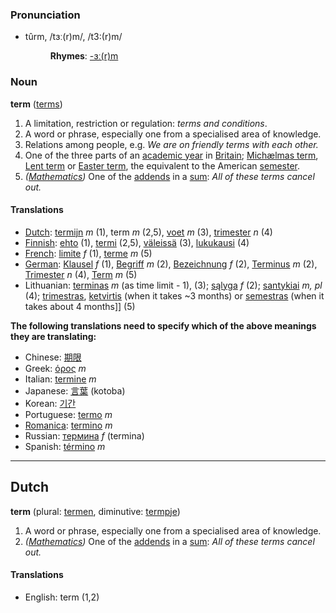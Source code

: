 ===Pronunciation===
*tûrm, /tɜː(r)m/, /t3:(r)m/
*:'''Rhymes''': [[Rhymes:English:-ɜː(r)m|-ɜː(r)m]]

===Noun===
'''term''' ([[terms]])

# A limitation, restriction or regulation: ''terms and conditions''.
# A word or phrase, especially one from a specialised area of knowledge.
# Relations among people, e.g. ''We are on friendly terms with each other.''
# One of the three parts of an [[academic year]] in [[Britain]]; [[Michælmas term]], [[Lent term]] or [[Easter term]], the equivalent to the American [[semester]].
# ''([[Mathematics]])'' One of the [[addend]]s in a [[sum]]: ''All of these terms cancel out.''

====Translations====
*[[Dutch]]: [[termijn]] ''m'' (1), term ''m'' (2,5), [[voet]] ''m'' (3), [[trimester]] ''n'' (4)
*[[Finnish]]: [[ehto]] (1), [[termi]] (2,5), [[väleissä]] (3), [[lukukausi]] (4)
*[[French]]: [[limite]] ''f'' (1), [[terme]] ''m'' (5)
*[[German]]: [[Klausel]] ''f'' (1), [[Begriff]] ''m'' (2), [[Bezeichnung]] ''f'' (2), [[Terminus]] ''m'' (2), [[Trimester]] ''n'' (4), [[Term]] ''m'' (5)
*Lithuanian: [[terminas]] ''m'' (as time limit - 1), (3); [[sąlyga]] ''f'' (2); [[santykiai]] ''m, pl'' (4); [[trimestras]], [[ketvirtis]] (when it takes ~3 months) or [[semestras]] (when it takes about 4 months]] (5)

'''The following translations need to specify which of the above meanings they are translating:'''
*Chinese: [[期限]]
*Greek: [[όρος]] ''m''
*Italian: [[termine]] ''m''
*Japanese: [[言葉]] (kotoba)
*Korean: [[기간]]
*Portuguese: [[termo]] ''m''
*[[Romanica]]: [[termino]] ''m''
*Russian: [[термина]] ''f'' (termina)
*Spanish: [[término]] ''m''

----

==Dutch==
'''term''' (plural: [[termen]], diminutive: [[termpje]])

# A word or phrase, especially one from a specialised area of knowledge.
# ''([[Mathematics]])'' One of the [[addend]]s in a [[sum]]: ''All of these terms cancel out.''

====Translations====
*English: term (1,2)